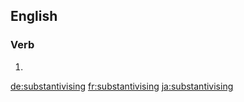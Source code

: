 ==English==

===Verb===
{{head|en|present participle}}

# {{present participle of|substantivise|lang=en|nocat=1}}

[[de:substantivising]]
[[fr:substantivising]]
[[ja:substantivising]]